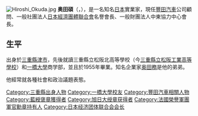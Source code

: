 {{expand|time=2016-08-03T11:26:18+00:00}}
{{unreferenced|time=2016-08-03T11:26:18+00:00}}
[[File:Hiroshi_Okuda.jpg|thumb]]
'''奥田碩'''（{{jpn|j=奥田 碩|hg=おくだ ひろし|rm=Okuda Hiroshi}}，{{bd|1932年|12月29日||catIdx=H}}），是一名知名[[日本|日本]]實業家，現任[[豐田汽車|豐田汽車]]公司顧問、一般社團法人[[日本經濟團體聯合會|日本經濟團體聯合會]]名譽會長、一般財團法人中東協力中心會長。

==生平==
出身於[[三重縣|三重縣]][[津市_(日本)|津市]]，先後就讀三重縣立松阪北高等學校（今[[三重縣立松阪工業高等學校|三重縣立松阪工業高等學校]]）和[[一橋大學|一橋大學]]商学部，並且於1955年畢業。知名企業家[[奥田務|奥田務]]是他的弟弟。

他經常就各種社會和政治議題表態。

{{日本经济团体联合会会长}}
{{Authority control}}
{{DEFAULTSORT:Okuda, Hiroshi}}
[[Category:三重縣出身人物|Category:三重縣出身人物]]
[[Category:一橋大學校友|Category:一橋大學校友]]
[[Category:豐田汽車相關人物|Category:豐田汽車相關人物]]
[[Category:藍綬褒章獲得者|Category:藍綬褒章獲得者]]
[[Category:旭日大绶章获得者|Category:旭日大绶章获得者]]
[[Category:法國榮譽軍團軍官勳章持有人|Category:法國榮譽軍團軍官勳章持有人]]
[[Category:日本经济团体联合会会长|Category:日本经济团体联合会会长]]